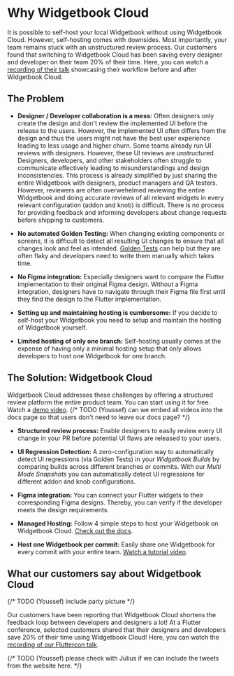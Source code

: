 # Why Widgetbook Cloud

It is possible to self-host your local Widgetbook without using Widgetbook Cloud. However, self-hosting comes with downsides. Most importantly, your team remains stuck with an unstructured review process. Our customers found that switching to Widgetbook Cloud has been saving every designer and developer on their team 20% of their time. Here, you can watch a [recording of their talk](https://youtu.be/Du5yVtnmNzg?feature=shared&t=1319) showcasing their workflow before and after Widgetbook Cloud.

## The Problem

- **Designer / Developer collaboration is a mess:** Often designers only create the design and don't review the implemented UI before the release to the users. However, the implemented UI often differs from the design and thus the users might not have the best user experience leading to less usage and higher churn. Some teams already run UI reviews with designers. However, these  UI reviews are unstructured. Designers, developers, and other stakeholders often struggle to communicate effectively leading to misunderstandings and design inconsistencies. This process is already simplified by just sharing the entire Widgetbook with designers, product managers and QA testers. However, reviewers are often overwehelmed reviewing the entire Widgetbook and doing accurate reviews of all relevant widgets in every relevant configuration (addon and knob) is difficult. There is no process for providing feedback and informing developers about change requests before shipping to customers.

- **No automated Golden Testing:** When changing existing components or screens, it is difficult to detect all resulting UI changes to ensure that all changes look and feel as intended. [Golden Tests](xyz) can help but they are often flaky and developers need to write them manually which takes time.

- **No Figma integration:** Especially designers want to compare the Flutter implementation to their original Figma design. Without a Figma integration, designers have to navigate through their Figma file first until they find the design to the Flutter implementation.

- **Setting up and maintaining hosting is cumbersome:** If you decide to self-host your Widgetbook you need to setup and maintain the hosting of Widgetbook yourself.

- **Limited hosting of only one branch:** Self-hosting usually comes at the expense of having only a minimal hosting setup that only allows developers to host one Widgetbook for one branch.

## The Solution: Widgetbook Cloud

Widgetbook Cloud addresses these challenges by offering a structured review platform the entire product team. You can start using it for free. Watch a [demo video](https://youtu.be/gCTSc99V-KI?feature=shared).
{/* TODO (Youssef) can we embed all videos into the docs page so that users don't need to leave our docs page? */}

- **Structured review process:** Enable designers to easily review every UI change in your PR before potential UI flaws are released to your users.

- **UI Regression Detection:** A zero-configuration way to automatically detect UI regressions (via Golden Tests) in your _Widgetbook Builds_ by comparing builds across different branches or commits. With our _Multi Mode Snapshots_ you can automatically detect UI regressions for different addon and knob configurations.

- **Figma integration:** You can connect your Flutter widgets to their corresponding Figma designs. Thereby, you can verify if the developer meets the design requirements.

- **Managed Hosting:** Follow 4 simple steps to host your Widgetbook on Widgetbook Cloud. [Check out the docs](/widgetbook-cloud/builds).

- **Host one Widgetbook per commit:** Easily share one Widgetbook for every commit with your entire team. [Watch a tutorial video](https://youtu.be/-7w1VqZD004?feature=shared).

## What our customers say about Widgetbook Cloud

{/* TODO (Youssef) include party picture */}

Our customers have been reporting that Widgetbook Cloud shortens the feedback loop between developers and designers a lot! At a Flutter conference, selected customers shared that their designers and developers save 20% of their time using Widgetbook Cloud! Here, you can watch the [recording of our Fluttercon talk](https://youtu.be/Du5yVtnmNzg?feature=shared&t=868).

{/* TODO (Youssef) please check with Julius if we can include the tweets from the website here. */}